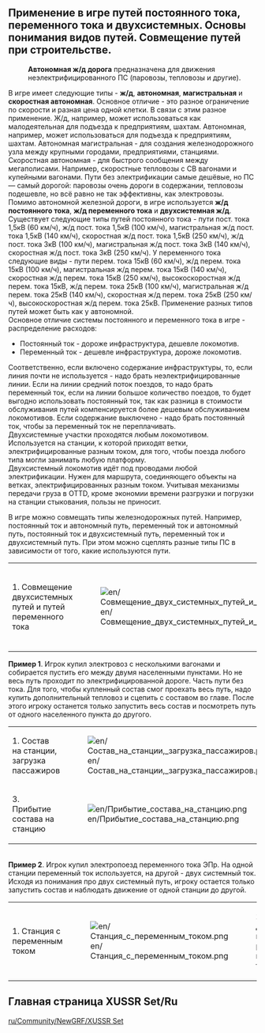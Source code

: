 ==Применение в игре путей постоянного тока, переменного тока и двухсистемных. Основы понимания видов путей. Совмещение путей при строительстве.==
:'''Автономная ж/д дорога''' предназначена для движения неэлектрифицированного ПС (паровозы, тепловозы и другие). 
В игре имеет следующие типы - '''ж/д''', '''автономная''', '''магистральная''' и '''скоростная автономная'''. Основное отличие - это разное ограничение по скорости и разная цена одной клетки. В связи с этим разное применение. Ж/д, например, может использоваться как малодеятельная для подъезда к предприятиям, шахтам. Автономная, например, может использоваться для подъезда к предприятиям, шахтам. Автономная магистральная - для создания железнодорожного узла между крупными городами, предприятиями, станциями. Скоростная автономная - для быстрого сообщения между мегаполисами. Например, скоростные тепловозы с СВ вагонами и купейными вагонами. Пути без электрификации самые дешёвые, но ПС — самый дорогой: паровозы очень дороги в содержании, тепловозы подешевле, но всё равно не так эффективны, как электровозы.
<br> Помимо автономной железной дороги, в игре используется '''ж/д постоянного тока''', '''ж/д переменного тока''' и '''двухсистемная ж/д'''. 
Существует следующие типы путей постоянного тока -  пути пост. тока 1,5кВ (60 км/ч), ж/д пост. тока 1,5кВ (100 км/ч), магистральная ж/д пост. тока 1,5кВ (140 км/ч), скоростная ж/д пост. тока 1,5кВ (250 км/ч), ж/д пост. тока 3кВ (100 км/ч), магистральная ж/д пост. тока 3кВ (140 км/ч), скоростная ж/д пост. тока 3кВ (250 км/ч). У переменного тока следующие виды - пути перем. тока 15кВ (60 км/ч), ж/д перем. тока 15кВ (100 км/ч), магистральная ж/д перем. тока 15кВ (140 км/ч), скоростная ж/д перем. тока 15кВ (250 км/ч), высокоскоростная ж/д перем. тока 15кВ, ж/д перем. тока 25кВ (100 км/ч), магистральная ж/д перем. тока 25кВ (140 км/ч), скоростная ж/д перем. тока 25кВ (250 км/ч), высокоскоростная ж/д перем. тока 25кВ. Применение разных типов путей может быть как у автономной.
<br>Основное отличие системы постоянного и переменного тока в игре - распределение расходов:
*Постоянный ток - дороже инфраструктура, дешевле локомотив.
*Переменный ток - дешевле инфраструктура, дороже локомотив.
Соответственно, если включено содержание инфраструктуры, то, если линия почти не используется - надо брать неэлектрифицированные линии. Если на линии средний поток поездов, то надо брать переменный ток, если на линии большое количество поездов, то будет выгодно использовать постоянный ток, так как разница в стоимости обслуживания путей компенсируется более дешевым обслуживанием локомотивов.
Если содержание выключено - надо брать постоянный ток, чтобы за переменный ток не переплачивать. <br>
Двухсистемные участки проходятся любым локомотивом. Используется на станции, к которой приходят ветки, электрифицированные разным током, для того, чтобы поезда любого типа могли занимать любую платформу.
<br>Двухсистемный локомотив идёт под проводами любой электрификации. Нужен для маршрута, соединяющего объекты на ветках, электрифицированных разным током. Учитывая механизмы передачи груза в OTTD, кроме экономии времени разгрузки и погрузки на станции стыкования, пользы не приносит.

В игре можно совмещать типы железнодорожных путей. Например,  постоянный ток и автономный путь, переменный ток и автономный путь, постоянный ток и двухсистемный путь, переменный ток и двухсистемный путь. При этом можно сцеплять разные типы ПС в зависимости от того, какие используются пути. 
{|class="wikitable"
|-
|1. Совмещение двухсистемных путей и путей переменного тока
|[[File:en/Совмещение двух системных путей и путей переменного тока.png]]
|2. Совмещение автономных путей и путей переменного тока
|[[File:en/Совмещение автономных путей и путей переменного тока.png]]
|}
'''Пример 1'''. Игрок купил электровоз с несколькими вагонами и собирается пустить его между двумя населенными пунктами. Но не весь путь проходит по электрифицированной дороге. Часть пути без тока. Для того, чтобы купленный состав смог проехать весь путь, надо купить дополнительный тепловоз и сцепить с составом во главе. После этого игроку останется только запустить весь состав и посмотреть путь от одного населенного пункта до другого.
{|class="wikitable"
|-
|1. Состав на станции, загрузка пассажиров
|[[File:en/Состав на станции, загрузка пассажиров.png]]
|2. Прохождение не электрифицированного участка
|[[File:en/Прохождение не электрифицированного участка.png]]
|-
|3. Прибытие состава на станцию
|[[File:en/Прибытие состава на станцию.png]]
|}
<br> '''Пример 2'''. Игрок купил электропоезд переменного тока ЭПр. На одной станции переменный ток используется, на другой - двух системный ток. Исходя из понимания про двух системный путь, игроку остается только запустить состав и наблюдать движение от одной станции до другой.
{|class="wikitable"
|-
|1. Станция с переменным током
|[[File:en/Станция с переменным током.png]]
|2. Станция с двухсистемными путями, разгрузка МВПС переменного тока
|[[File:en/Станция с двух системными путями.png]]
|}

==Главная страница XUSSR Set/Ru==
[[ru/Community/NewGRF/XUSSR Set]]